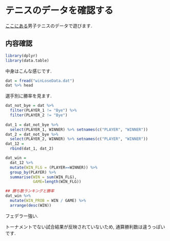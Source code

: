 テニスのデータを確認する
===

[ここにある](https://github.com/gghatano/atp_scrape)男子テニスのデータで遊びます. 

## 内容確認
```r
library(dplyr)
library(data.table)
```

中身はこんな感じです.
```r
dat = fread("winLoseData.dat")
dat %>% head
```

選手別に勝率を見ます.
```r
dat_not_bye = dat %>% 
  filter(PLAYER_1 != "Bye") %>% 
  filter(PLAYER_2 != "Bye") 
  
dat_1 = dat_not_bye %>% 
  select(PLAYER_1, WINNER) %>% setnames(c("PLAYER", "WINNER"))
dat_2 = dat_not_bye %>% 
  select(PLAYER_2, WINNER) %>% setnames(c("PLAYER", "WINNER"))
dat_12 = 
  rbind(dat_1, dat_2)

dat_win = 
  dat_12 %>% 
  mutate(WIN_FLG = (PLAYER==WINNER)) %>% 
  group_by(PLAYER) %>% 
  summarise(WIN = sum(WIN_FLG), 
            GAME=length(WIN_FLG))

## 勝ち数ランキングと勝率
dat_win %>% 
  mutate(WIN_PROB = WIN / GAME) %>% 
  arrange(desc(WIN))
```

フェデラー強い. 

トーナメントでない試合結果が反映されていないため, 通算勝利数は違うっぽいです. 






